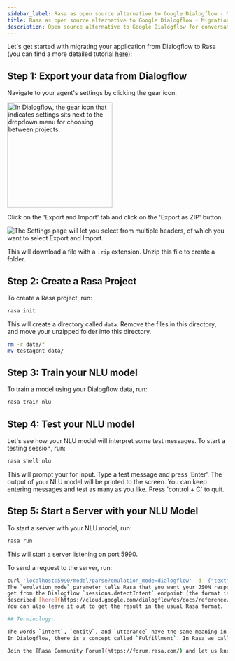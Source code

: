 ```yaml
---
sidebar_label: Rasa as open source alternative to Google Dialogflow - Migration Guide
title: Rasa as open source alternative to Google Dialogflow - Migration Guide
description: Open source alternative to Google Dialogflow for conversational bots and NLP
---
```


Let's get started with migrating your application from Dialogflow to Rasa (you can find a more detailed
tutorial <a className="reference external" href="http://blog.rasa.com/how-to-migrate-your-existing-google-dialogflow-assistant-to-rasa/" target="_blank">here</a>):

## Step 1: Export your data from Dialogflow

Navigate to your agent's settings by clicking the gear icon.


<Image img={dialogflowExport1} width="240" caption="Selecting settings" alt="In Dialogflow, the gear icon that indicates settings sits next to the dropdown menu for choosing between projects." />


Click on the 'Export and Import' tab and click on the 'Export as ZIP' button.


<Image img={dialogflowExport2} caption="Selecting Export and Import" alt="The Settings page will let you select from multiple headers, of which you want to select Export and Import." />

This will download a file with a `.zip` extension. Unzip this file to create a folder.

## Step 2: Create a Rasa Project

To create a Rasa project, run:

```bash
rasa init
```

This will create a directory called `data`.
Remove the files in this directory, and
move your unzipped folder into this directory.

```bash
rm -r data/*
mv testagent data/
```

## Step 3: Train your NLU model

To train a model using your Dialogflow data, run:

```bash
rasa train nlu
```

## Step 4: Test your NLU model

Let's see how your NLU model will interpret some test messages.
To start a testing session, run:

```bash
rasa shell nlu
```

This will prompt your for input.
Type a test message and press 'Enter'.
The output of your NLU model will be printed to the screen.
You can keep entering messages and test as many as you like.
Press 'control + C' to quit.

## Step 5: Start a Server with your NLU Model

To start a server with your NLU model, run:

```bash
rasa run
```

This will start a server listening on port 5990.

To send a request to the server, run:

```bash
curl 'localhost:5990/model/parse?emulation_mode=dialogflow' -d '{"text": "hello"}'
The `emulation_mode` parameter tells Rasa that you want your JSON response to have the same format as you would
get from the Dialogflow `sessions.detectIntent` endpoint (the format is
described [here](https://cloud.google.com/dialogflow/es/docs/reference/rest/v2/DetectIntentResponse)).
You can also leave it out to get the result in the usual Rasa format.

## Terminology:

The words `intent`, `entity`, and `utterance` have the same meaning in Rasa as they do in Dialogflow.
In Dialogflow, there is a concept called `Fulfillment`. In Rasa we call this a [Custom Action](./actions.mdx#custom-actions).

Join the [Rasa Community Forum](https://forum.rasa.com/) and let us know how your migration went!
